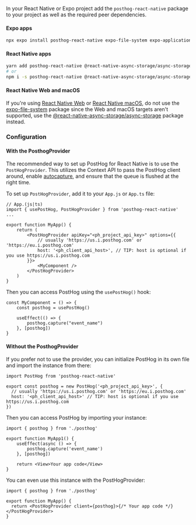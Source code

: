 In your React Native or Expo project add the `posthog-react-native` package to your project as well as the required peer dependencies.

#### Expo apps

```sh
npx expo install posthog-react-native expo-file-system expo-application expo-device expo-localization
```

#### React Native apps

```sh
yarn add posthog-react-native @react-native-async-storage/async-storage react-native-device-info
# or
npm i -s posthog-react-native @react-native-async-storage/async-storage react-native-device-info
```

#### React Native Web and macOS

If you're using [React Native Web](https://github.com/necolas/react-native-web) or [React Native macOS](https://github.com/microsoft/react-native-macos), do not use the [expo-file-system](https://github.com/expo/expo/tree/master/packages/expo-file-system) package since the Web and macOS targets aren't supported, use the [@react-native-async-storage/async-storage](https://github.com/react-native-async-storage/async-storage) package instead.

### Configuration

#### With the PosthogProvider

The recommended way to set up PostHog for React Native is to use the `PostHogProvider`. This utilizes the Context API to pass the PostHog client around, enable [autocapture](/docs/product-analytics/autocapture), and ensure that the queue is flushed at the right time.

To set up `PostHogProvider`, add it to your `App.js` or `App.ts` file:

```react-native file=App.js
// App.(js|ts)
import { usePostHog, PostHogProvider } from 'posthog-react-native'
...

export function MyApp() {
    return (
        <PostHogProvider apiKey="<ph_project_api_key>" options={{
            // usually 'https://us.i.posthog.com' or 'https://eu.i.posthog.com'
            host: '<ph_client_api_host>', // TIP: host is optional if you use https://us.i.posthog.com
        }}>
            <MyComponent />
        </PostHogProvider>
    )
}
```

Then you can access PostHog using the `usePostHog()` hook:

```react-native
const MyComponent = () => {
    const posthog = usePostHog()

    useEffect(() => {
        posthog.capture("event_name")
    }, [posthog])
}
```

#### Without the PosthogProvider

If you prefer not to use the provider, you can initialize PostHog in its own file and import the instance from there:

```react-native file=posthog.ts
import PostHog from 'posthog-react-native'

export const posthog = new PostHog('<ph_project_api_key>', {
  // usually 'https://us.i.posthog.com' or 'https://eu.i.posthog.com'  
  host: '<ph_client_api_host>' // TIP: host is optional if you use https://us.i.posthog.com
})
```

Then you can access PostHog by importing your instance:

```react-native
import { posthog } from './posthog'

export function MyApp1() {
    useEffect(async () => {
        posthog.capture('event_name')
    }, [posthog])

    return <View>Your app code</View>
}
```

You can even use this instance with the PostHogProvider:

```react-native
import { posthog } from './posthog'

export function MyApp() {
  return <PostHogProvider client={posthog}>{/* Your app code */}</PostHogProvider>
}
```